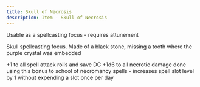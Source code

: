 ```yaml
---
title: Skull of Necrosis
description: Item - Skull of Necrosis
---
```

Usable as a spellcasting focus - requires attunement

 Skull spellcasting focus. Made of a black stone, missing a tooth where the purple crystal was embedded

+1 to all spell attack rolls and save DC
+1d6 to all necrotic damage done using this
bonus to school of necromancy spells - increases spell slot level by 1 without expending a slot once per day
